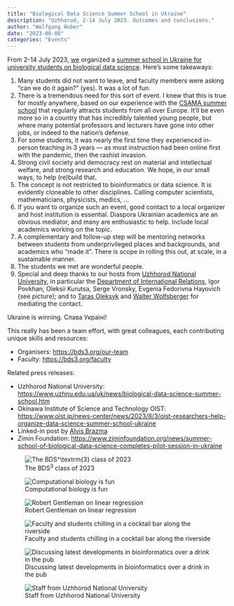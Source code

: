 ```yaml
---
title: "Biological Data Science Summer School in Ukraine"
description: "Uzhhorod, 2-14 July 2023. Outcomes and conclusions."
author: "Wolfgang Huber"
date: "2023-08-08"
categories: "Events"
---
```


From 2-14 July 2023, [we](https://bds3.org/our-team) organized a [summer school in Ukraine for university students on biological data science](https://bds3.org). Here’s some takeaways:

1. Many students did not want to leave, and faculty members were asking “can we do it again?” (yes). It was a lot of fun.
2. There is a tremendous need for this sort of event. I knew that this is true for mostly anywhere, based on our experience with the [CSAMA summer school](https://csama2023.bioconductor.eu) that regularly attracts students from all over Europe. It’ll be even more so in a country that has incredibly talented young people, but where many potential professors and lecturers have gone into other jobs, or indeed to the nation’s defense. 
3. For some students, it was nearly the first time they experienced in-person teaching in  3 years — as most instruction had been online first with the pandemic, then the rashist invasion.
4. Strong civil society and democracy rest on material and intellectual welfare, and strong research and education. We hope, in our small ways, to help (re)build that.
5. The concept is not restricted to bioinformatics or data science. It is evidently cloneable to other disciplines. Calling computer scientists, mathematicians, physicists, medics, … 
6. If you want to organize such an event, good contact to a local organizer and host institution is essential. Diaspora Ukrainian academics are an obvious mediator, and many are enthusiastic to help.
Include local academics working on the topic. 
7. A complementary and follow-up step will be mentoring networks between students from underprivileged places and backgrounds, and academics who “made it”. There is scope in rolling this out, at scale, in a sustainable manner.
8. The students we met are wonderful people. 
9. Special and deep thanks to our hosts from [Uzhhorod National University](uzhnu.edu.ua), in particular the [Department of International Relations](https://www.uzhnu.edu.ua/en/cat/irelations-dep_irelations), Igor Povkhan, Oleksii Kurutsa, Serge Vronsky, Evgenia Fedorivna Hayovich (see picture); and to [Taras Oleksyk](https://oakland.edu/biology/directory/oleksyk) and [Walter Wolfsberger](https://scholar.google.com/citations?user=YtQK0tkAAAAJ&hl=uk) for mediating the contact. 

Ukraine is winning. Слава Україні! 

This really has been a team effort, with great colleagues, each contributing unique skills and resources:

- Organisers: <https://bds3.org/our-team>
- Faculty: <https://bds3.org/faculty>

Related press releases:

- Uzhhorod National University: <https://www.uzhnu.edu.ua/uk/news/biological-data-science-summer-school.htm>
- Okinawa Institute of Science and Technology OIST: <https://www.oist.jp/news-center/news/2023/8/3/oist-researchers-help-organize-data-science-summer-school-ukraine>
- Linked-in post by [Alvis Brazma](https://www.linkedin.com/pulse/biological-data-science-summer-school-ukraine-alvis-brazma)
- Zimin Foundation: <https://www.ziminfoundation.org/news/summer-school-of-biological-data-science-completes-pilot-session-in-ukraine>

![The BDS$^\textrm{3}$ class of 2023](../photos/2023-07-13-bds3-class.jpg)

![Computational biology is fun](../photos/2023-07-11-classroom.jpg)

![Robert Gentleman on linear regression](../photos/2023-07-10-Robert.jpg)      

![Faculty and students chilling in a cocktail bar along the riverside](../photos/2023-07-11-cocktailbar.jpg)

![Discussing latest developments in bioinformatics over a drink in the pub](../photos/2023-07-13-pub.jpg)

![Staff from Uzhhorod National University](../photos/2023-07-02-UzhNU-staff.jpg)
